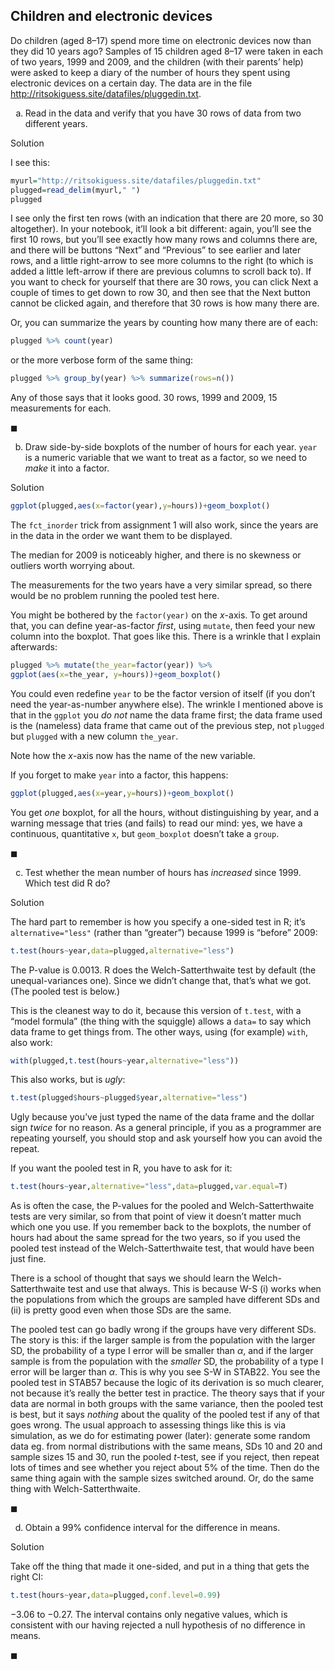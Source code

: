 ##  Children and electronic devices


 Do children (aged 8--17) spend more time on electronic
devices now than they did 10 years ago? Samples of 15 children aged
8--17 were taken in each of two years, 1999 and 2009, and the children (with
their parents' help) were
asked to keep a diary of the number of hours they spent using
electronic devices on a certain day. The data are in the file
[http://ritsokiguess.site/datafiles/pluggedin.txt](http://ritsokiguess.site/datafiles/pluggedin.txt).



(a) Read in the data and  verify that you have 30 rows of data from two
different years.


Solution


I see this:
```r
myurl="http://ritsokiguess.site/datafiles/pluggedin.txt"
plugged=read_delim(myurl," ")
plugged
``` 

I see only the first ten rows (with an indication that there are 20 more, so 30 altogether). In your notebook, it'll look a bit different: again, you'll see the first 10 rows, but you'll see exactly how many rows and columns there are, and there will be buttons "Next" and "Previous" to see earlier and later rows, and a little right-arrow to see more columns to the right (to which is added a little left-arrow if there are previous columns to scroll back to). If you want to check for yourself that there are 30 rows, you can click Next a couple of times to get down to row 30, and then see that the Next button cannot be clicked again, and therefore that 30 rows is how many there are.

Or, you can summarize the years by counting how many there are
of each:

```r
plugged %>% count(year)
``` 

or the more verbose form of the same thing:

```r
plugged %>% group_by(year) %>% summarize(rows=n())
``` 

Any of those says that it looks good. 30 rows, 1999 and 2009, 15
measurements for each.

$\blacksquare$

(b) Draw side-by-side boxplots of the number of hours for each
year. `year` is a numeric variable that we want to treat as a
factor, so we need to *make* it into a factor.



Solution


```r
ggplot(plugged,aes(x=factor(year),y=hours))+geom_boxplot()
``` 

The `fct_inorder` trick from assignment 1 will also work, since
the years are in the data in the order we want them to be displayed.

The median for 2009 is noticeably higher, and there is no skewness or
outliers worth worrying about.

The measurements for the two years have a very similar spread, so
there would be no problem running the pooled test here.

You might be bothered by the `factor(year)` on the $x$-axis. To
get around that, you can define year-as-factor *first*, using
`mutate`, then feed your new column into the boxplot. That goes
like this. There is a wrinkle that I explain afterwards:

```r
plugged %>% mutate(the_year=factor(year)) %>%
ggplot(aes(x=the_year, y=hours))+geom_boxplot()
``` 

You could even redefine `year` to be the factor version of
itself (if you don't need the year-as-number anywhere else). The
wrinkle I mentioned above is that in the `ggplot` you *do
not* name the data frame first; the data frame used is the
(nameless) data frame that came out of the previous step, not
`plugged` but `plugged` with a new column
`the_year`.

Note how the $x$-axis now has the name of the new variable.

If you forget to make `year` into a factor, this happens:

```r
ggplot(plugged,aes(x=year,y=hours))+geom_boxplot()
``` 

You get *one* boxplot, for all the hours, without distinguishing
by year, and a warning message that tries (and fails) to read our
mind: yes, we have a continuous, quantitative `x`, but
`geom_boxplot` doesn't take a `group`.


$\blacksquare$

(c) Test whether the mean number of hours has *increased* since 1999. Which test did R do?



Solution


The hard part to remember is how you specify a one-sided test in
R; it's `alternative="less"` (rather
than "greater") because 1999 is "before" 2009:

```r
t.test(hours~year,data=plugged,alternative="less")  
``` 

The P-value is 0.0013. R does the Welch-Satterthwaite test by default
(the unequal-variances one). Since we didn't change that, that's what
we got. (The pooled test is below.)

This is the cleanest way to do it, because this version of
`t.test`, with a "model formula" (the thing with the
squiggle) allows a `data=` to say which data frame to get
things from. The other ways, using (for example) `with`, also work:

```r
with(plugged,t.test(hours~year,alternative="less"))
``` 

This also works, but is *ugly*:

```r
t.test(plugged$hours~plugged$year,alternative="less")
``` 

Ugly because you've just typed the name of the data frame and the
dollar sign *twice* for no reason. As a general principle, if you
as a programmer are repeating yourself, you should stop and ask
yourself how you can avoid the repeat.

If you want the pooled test in R, you have to ask for it:

```r
t.test(hours~year,alternative="less",data=plugged,var.equal=T)    
``` 

As is often the case, the P-values for the pooled and
Welch-Satterthwaite tests are very similar, so from that point of view
it doesn't matter much which one you use. If you remember back to the
boxplots, the number of hours had about the same spread for the two
years, so if you used the pooled test instead of the
Welch-Satterthwaite test, that would have been just fine.

There is a school of thought that says we should learn the
Welch-Satterthwaite test and use that always. This is because W-S (i)
works when the populations from which the groups are sampled have
different SDs and (ii) is pretty good even when those SDs are the same.

The pooled test can go badly wrong if the groups have very different
SDs.  The story is this: if the larger sample is from the population
with the larger SD, the probability of a type I error will be smaller
than $\alpha$, and if the larger sample is from the population with
the *smaller* SD, the probability of a type I error will be
larger than $\alpha$. This is why you see S-W in STAB22. You see the
pooled test in STAB57 because the logic of its derivation is so much
clearer, 
not because it's really the better test in
practice. The theory says that if your data are normal in both groups
with the same variance, then the pooled test is best, but it says
*nothing* about the quality of the pooled test if any of that
goes wrong.
The usual approach to assessing things like this is via simulation,
as we do for estimating power (later): generate some random data
eg. from normal distributions with the same means, SDs 10 and 20
and sample sizes 15 and 30, run the pooled $t$-test, see if you
reject, then repeat lots of times and see whether you reject about
5\% of the time. Then do the same thing again with the sample sizes
switched around. Or, do the same thing with Welch-Satterthwaite.


$\blacksquare$

(d) Obtain a 99\% confidence interval for the difference in means.



Solution


Take off the thing that made it one-sided, and
put in a thing that gets the right CI:

```r
t.test(hours~year,data=plugged,conf.level=0.99)  
``` 

$-3.06$ to $-0.27$. The interval contains only negative values, which
is consistent with our having rejected a null hypothesis of no
difference in means.

$\blacksquare$





